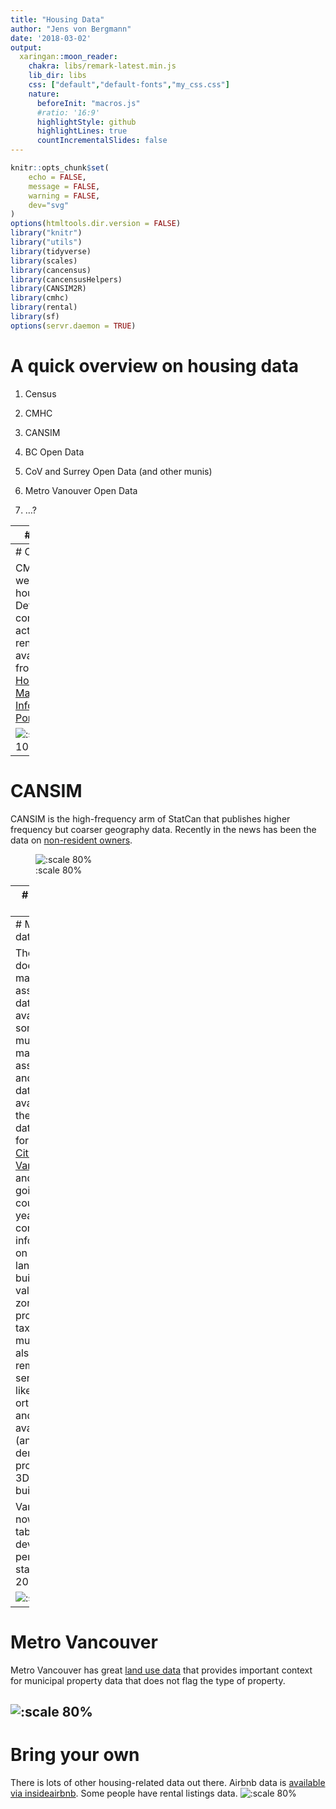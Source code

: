 ```yaml
---
title: "Housing Data"
author: "Jens von Bergmann"
date: '2018-03-02'
output:
  xaringan::moon_reader:
    chakra: libs/remark-latest.min.js
    lib_dir: libs
    css: ["default","default-fonts","my_css.css"]
    nature:
      beforeInit: "macros.js"
      #ratio: '16:9'
      highlightStyle: github
      highlightLines: true
      countIncrementalSlides: false
---
```


```r
knitr::opts_chunk$set(
	echo = FALSE,
	message = FALSE,
	warning = FALSE,
	dev="svg"
)
options(htmltools.dir.version = FALSE)
library("knitr")
library("utils")
library(tidyverse)
library(scales)
library(cancensus)
library(cancensusHelpers)
library(CANSIM2R)
library(cmhc)
library(rental)
library(sf)
options(servr.daemon = TRUE)
```

# A quick overview on housing data 

1) Census

2) CMHC

3) CANSIM

4) BC Open Data

5) CoV and Surrey Open Data (and other munis)

6) Metro Vanouver Open Data

6) ...?

---
# Census

The census has a wealth of data. Standard release data is available from [StatCan](http://www12.statcan.gc.ca/census-recensement/2016/dp-pd/index-eng.cfm). You can also explore and download data on [CensusMapper](https://censusmapper.ca), where you can [make your own maps](https://censusmapper.ca/maps/new) or [use the API to download data](https://censusmapper.ca/api). IF you are an R user, the [**cancensus** R package](https://github.com/mountainMath/cancensus) facilitates access.

There are also [custom tabulations available from StatCan](http://www12.statcan.gc.ca/census-recensement/2016/dp-pd/dt-td/index-eng.cfm) that can offer deeper insights.

Some municipalities make neighbourhood level custom tabulations are available, e.g. [City of Vancouver](http://data.vancouver.ca/datacatalogue/) and [Surrey](http://data.surrey.ca/dataset?q=census).

![:scale 30%](https://doodles.mountainmath.ca/posts/2018-02-08-neighbourhood-level-census-data_files/figure-html/unnamed-chunk-10-1.png)
---
# CMHC

CMHC has a wealth of housing data. Detailed consstruction activity and rental data is available from the [Housing Market Information Portal](https://www03.cmhc-schl.gc.ca/hmiportal/en/#TableMapChart/2410/3/Vancouver). 

![:scale 100%](https://doodles.mountainmath.ca/posts/2017-11-28-under-construction_files/figure-html/under_construction-1.png)

---
# CANSIM

CANSIM is the high-frequency arm of StatCan that publishes higher frequency but coarser geography data. Recently in the news has been the data on [non-resident owners](http://www5.statcan.gc.ca/cansim/a26?lang=eng&id=350001).

![:scale 80%](https://doodles.mountainmath.ca/posts/2018-01-11-local-vs-overseas-investors_files/figure-html/local_overseas-1.png)

---
# BC Open Data

We now have the [complete parcel fabric](https://catalogue.data.gov.bc.ca/dataset/parcelmap-bc-parcel-fabric) available, that's the (mostly) exact location of every single lot in BC. This is complimented by the [BC geocoder](https://www2.gov.bc.ca/gov/content/data/geographic-data-services/location-services/geocoder). BC Open Data also makes the [property transfer tax data](https://catalogue.data.gov.bc.ca/dataset/property-transfer-tax-data-2017) available, which includes data on foreign buyers (although the data FOI'd by journalists has more detail).

![:scale 80%](https://doodles.mountainmath.ca/posts/2017-11-02-updated-foreign-buyer-s-data_files/figure-html/unnamed-chunk-6-1.png)

---
# Municipal data


The province does not make assessment data available, but some municipalities make assessment and related data available on their open data portals, for example [City of Vancouver](http://data.vancouver.ca/datacatalogue/index.htm) and [Surrey](http://data.surrey.ca), going back a couple of years and containg information on assessed land and building values, age, zoning, and property taxes. These municiaplities also make remote sensing data like orthophotos and LIDAR available (and some derived products like 3D buildings).

Vancouver now has tables with development permit data starting with 2017.

![:scale 60%](https://doodles.mountainmath.ca/posts/2018-02-28-extra-school-tax_files/figure-html/school_tax_map-1.png)
---
# Metro Vancouver
Metro Vancouver has great [land use data](http://www.metrovancouver.org/data) that provides important context for municipal property data that does not flag the type of property.

![:scale 80%](https://doodles.mountainmath.ca/images/land%20use.png)
---
# Bring your own
There is lots of other housing-related data out there. Airbnb data is [available via insideairbnb](http://insideairbnb.com). Some people have rental listings data. 
![:scale 80%](open_data_day_2018_files/airbnb.png)
